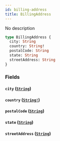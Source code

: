 ```yaml
---
id: billing-address
title: BillingAddress
---
```


No description

```graphql
type BillingAddress {
  city: String
  country: String!
  postalCode: String
  state: String
  streetAddress: String
}
```

### Fields

#### `city` ([`String`](/docs/graphql/scalars/string))

#### `country` ([`String!`](/docs/graphql/scalars/string))

#### `postalCode` ([`String`](/docs/graphql/scalars/string))

#### `state` ([`String`](/docs/graphql/scalars/string))

#### `streetAddress` ([`String`](/docs/graphql/scalars/string))
